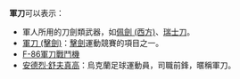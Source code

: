 '''軍刀'''可以表示：

* 軍人所用的刀劍類武器，如[[佩劍_(西方)|佩劍 (西方)]]、[[瑞士刀|瑞士刀]]。
* [[軍刀_(擊劍)|軍刀 (擊劍)]]：[[擊劍|擊劍]]運動競賽的項目之一。
* [[F-86軍刀戰鬥機|F-86軍刀戰鬥機]]
* [[安德烈·舒夫真高|安德烈·舒夫真高]]：烏克蘭足球運動員，司職前鋒，暱稱軍刀。

{{disambig|CAT=二字消歧义}}